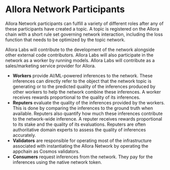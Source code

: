 # Allora Network Participants
Allora Network participants can fulfill a variety of different roles after any of these participants have created a topic. 
A topic is registered on the Allora chain with a short rule set governing network interaction, including the loss function that needs to be optimized by the topic network.

Allora Labs will contribute to the development of the network alongside other external code contributors. Allora Labs will also participate in the network as a worker by running models. 
Allora Labs will contribute as a sales/marketing service provider for Allora.

- **Workers** provide AI/ML-powered inferences to the network. These inferences can directly refer to the object that the network topic is generating or to the predicted quality of the inferences produced by other workers to help the network combine these inferences. A worker receives rewards proportional to the quality of its inferences.
- **Reputers** evaluate the quality of the inferences provided by the workers. This is done by comparing the inferences to the ground truth when available. Reputers also quantify how much these inferences contribute to the network-wide inference. A reputer receives rewards proportional to its stake and the quality of its evaluations. Reputers are often authoritative domain experts to assess the quality of inferences accurately.
- **Validators** are responsible for operating most of the infrastructure associated with instantiating the Allora Network by operating the appchain as Cosmos validators.
- **Consumers** request inferences from the network. They pay for the inferences using the native network token.

